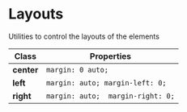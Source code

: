 # Layouts

Utilities to control the layouts of the elements

| Class      | Properties                        |
| ---------- | --------------------------------- |
| **center** | `margin: 0 auto;`                 |
| **left**   | `margin: auto; margin-left: 0;`   |
| **right**  | `margin: auto;  margin-right: 0;` |
